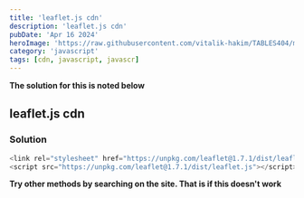 ```yaml
---
title: 'leaflet.js cdn'
description: 'leaflet.js cdn'
pubDate: 'Apr 16 2024'
heroImage: 'https://raw.githubusercontent.com/vitalik-hakim/TABLES404/main/error_b/JavaScript.png'
category: 'javascript'
tags: [cdn, javascript, javascr]
---
```


**The solution for this is noted below**

## leaflet.js cdn

### Solution

```javascript
<link rel="stylesheet" href="https://unpkg.com/leaflet@1.7.1/dist/leaflet.css" />
<script src="https://unpkg.com/leaflet@1.7.1/dist/leaflet.js"></script>
```

**Try other methods by searching on the site. That is if this doesn't work**
